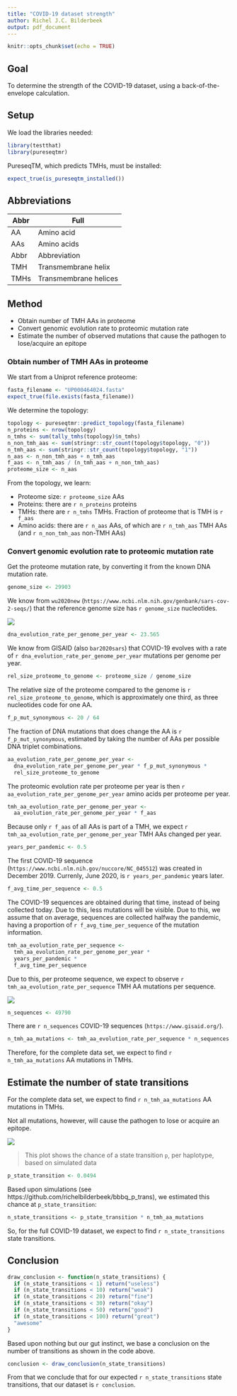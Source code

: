 ```yaml
---
title: "COVID-19 dataset strength"
author: Richel J.C. Bilderbeek
output: pdf_document
---
```


```r
knitr::opts_chunk$set(echo = TRUE)
```

## Goal

To determine the strength of the COVID-19 dataset, using
a back-of-the-envelope calculation.

## Setup

We load the libraries needed:

```r
library(testthat)
library(pureseqtmr)
```

PureseqTM, which predicts TMHs, must be installed:

```r
expect_true(is_pureseqtm_installed())
```

## Abbreviations

Abbr  |Full
------|-----------
AA    |Amino acid
AAs   |Amino acids
Abbr  |Abbreviation
TMH   |Transmembrane helix
TMHs  |Transmembrane helices

## Method

 * Obtain number of TMH AAs in proteome
 * Convert genomic evolution rate to proteomic mutation rate
 * Estimate the number of observed mutations that cause the pathogen
   to lose/acquire an epitope

### Obtain number of TMH AAs in proteome

We start from a Uniprot reference proteome: 

```r
fasta_filename <- "UP000464024.fasta"
expect_true(file.exists(fasta_filename))
```

We determine the topology:

```r
topology <- pureseqtmr::predict_topology(fasta_filename)
n_proteins <- nrow(topology)
n_tmhs <- sum(tally_tmhs(topology)$n_tmhs)
n_non_tmh_aas <- sum(stringr::str_count(topology$topology, "0"))
n_tmh_aas <- sum(stringr::str_count(topology$topology, "1"))
n_aas <- n_non_tmh_aas + n_tmh_aas
f_aas <- n_tmh_aas / (n_tmh_aas + n_non_tmh_aas)
proteome_size <- n_aas
```

From the topology, we learn:

 * Proteome size: `r proteome_size` AAs
 * Proteins: there are `r n_proteins` proteins   
 * TMHs: there are `r n_tmhs` TMHs. 
   Fraction of proteome that is TMH is `r f_aas`
 * Amino acids: there are `r n_aas` AAs, 
   of which are `r n_tmh_aas` TMH AAs (and `r n_non_tmh_aas` non-TMH AAs)

### Convert genomic evolution rate to proteomic mutation rate

Get the proteome mutation rate, by converting it from the 
known DNA mutation rate.


```r
genome_size <- 29903
```

We know from `wu2020new` (`https://www.ncbi.nlm.nih.gov/genbank/sars-cov-2-seqs/`) 
that the reference genome size has `r genome_size` nucleotides.


![](nextstrain.png)
```r
dna_evolution_rate_per_genome_per_year <- 23.565
```

We know from GISAID (also `bar2020sars`) that COVID-19 evolves 
with a rate of `r dna_evolution_rate_per_genome_per_year` mutations 
per genome per year.

```r
rel_size_proteome_to_genome <- proteome_size / genome_size
```

The relative size of the proteome compared to the genome is
`r rel_size_proteome_to_genome`, which is approximately one third,
as three nucleotides code for one AA.

```r
f_p_mut_synonymous <- 20 / 64
```

The fraction of DNA mutations that does change the AA 
is `r f_p_mut_synonymous`, estimated by taking the number of AAs per
possible DNA triplet combinations.

```r
aa_evolution_rate_per_genome_per_year <- 
  dna_evolution_rate_per_genome_per_year * f_p_mut_synonymous *
  rel_size_proteome_to_genome
```

The proteomic evolution rate per proteome per year is then
`r aa_evolution_rate_per_genome_per_year` amino acids per proteome per year.

```r
tmh_aa_evolution_rate_per_genome_per_year <- 
  aa_evolution_rate_per_genome_per_year * f_aas
```

Because only `r f_aas` of all AAs is part of a TMH,
we expect `r tmh_aa_evolution_rate_per_genome_per_year` TMH AAs
changed per year.

```r
years_per_pandemic <- 0.5
```

The first COVID-19 sequence (`https://www.ncbi.nlm.nih.gov/nuccore/NC_045512`)
was created in December 2019. Currenly, June 2020, 
is `r years_per_pandemic` years later.

```r
f_avg_time_per_sequence <- 0.5
```

The COVID-19 sequences are obtained during that time, 
instead of being collected today. Due to this, less mutations
will be visible. Due to this, we assume that on average, sequences
are collected halfway the pandemic, having a proportion of
`r f_avg_time_per_sequence` of the mutation information.

```r
tmh_aa_evolution_rate_per_sequence <-
  tmh_aa_evolution_rate_per_genome_per_year *
  years_per_pandemic *
  f_avg_time_per_sequence
```

Due to this, per proteome sequence, we 
expect to observe `r tmh_aa_evolution_rate_per_sequence`
TMH AA mutations per sequence.

![](gisaid.png)

```r
n_sequences <- 49790
```

There are `r n_sequences` COVID-19 sequences (`https://www.gisaid.org/`).



```r
n_tmh_aa_mutations <- tmh_aa_evolution_rate_per_sequence * n_sequences
```

Therefore, for the complete data set, we expect to 
find `r n_tmh_aa_mutations` AA mutations in TMHs. 

##  Estimate the number of state transitions

For the complete data set, we expect to 
find `r n_tmh_aa_mutations` AA mutations in TMHs.

Not all mutations, however, will cause the pathogen to lose or acquire
an epitope.

![](p_trans_0_02.png)

> This plot shows the chance of a state transition `p`,
> per haplotype, based on simulated data

```r
p_state_transition <- 0.0494
```

Based upon simulations (see https://github.com/richelbilderbeek/bbbq_p_trans), we 
estimated this chance at `p_state_transition`:

```r
n_state_transitions <- p_state_transition * n_tmh_aa_mutations
```

So, for the full COVID-19 dataset, we expect to 
find `r n_state_transitions` state transitions.

## Conclusion

```r
draw_conclusion <- function(n_state_transitions) {
  if (n_state_transitions < 1) return("useless")
  if (n_state_transitions < 10) return("weak")
  if (n_state_transitions < 20) return("fine")
  if (n_state_transitions < 30) return("okay")
  if (n_state_transitions < 50) return("good")
  if (n_state_transitions < 100) return("great")
  "awesome"
}
```

Based upon nothing but our gut instinct, we base a conclusion on the
number of transitions as shown in the code above.

```r
conclusion <- draw_conclusion(n_state_transitions)
```

From that we conclude that for our expected `r n_state_transitions` state
transitions, that our dataset is `r conclusion`.
